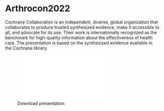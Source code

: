 # Arthrocon2022

Cochrane Collaboration  is an independent, diverse, global organization that collaborates to produce trusted synthesized evidence, make it accessible to all, and advocate for its use. Their work is internationally recognized as the benchmark for high-quality information about the effectiveness of health care.
The presentation is based on the synthesized evidence available in the Cochrane library.

![Download presentation]("image/arthrocon.pdf)
